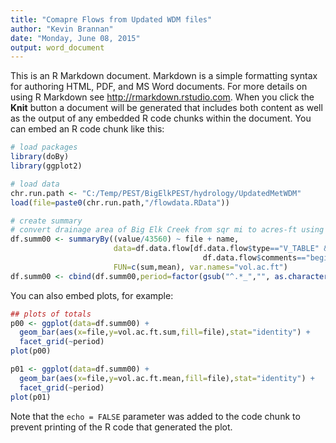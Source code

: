 ```yaml
---
title: "Comapre Flows from Updated WDM files"
author: "Kevin Brannan"
date: "Monday, June 08, 2015"
output: word_document
---
```


This is an R Markdown document. Markdown is a simple formatting syntax for authoring HTML, PDF, and MS Word documents. For more details on using R Markdown see <http://rmarkdown.rstudio.com>. When you click the **Knit** button a document will be generated that includes both content as well as the output of any embedded R code chunks within the document. You can embed an R code chunk like this:

```r
# load packages
library(doBy)
library(ggplot2)
```


```r
# load data
chr.run.path <- "C:/Temp/PEST/BigElkPEST/hydrology/UpdatedMetWDM"
load(file=paste0(chr.run.path,"/flowdata.RData"))
```

```r
# create summary
# convert drainage area of Big Elk Creek from sqr mi to acres-ft using 1 acre = 43560 sqr ft
df.summ00 <- summaryBy((value/43560) ~ file + name, 
                       data=df.data.flow[df.data.flow$type=="V_TABLE" & 
                                           df.data.flow$comments=="begin date",],
                       FUN=c(sum,mean), var.names="vol.ac.ft")
df.summ00 <- cbind(df.summ00,period=factor(gsub("^.*_","", as.character(df.summ00$name)),levels=unique(gsub("^.*_","", as.character(df.summ00$name)))))
```


You can also embed plots, for example:

```r
## plots of totals
p00 <- ggplot(data=df.summ00) + 
  geom_bar(aes(x=file,y=vol.ac.ft.sum,fill=file),stat="identity") +
  facet_grid(~period)
plot(p00)
```

```r
p01 <- ggplot(data=df.summ00) + 
  geom_bar(aes(x=file,y=vol.ac.ft.mean,fill=file),stat="identity") +
  facet_grid(~period)
plot(p01)  
```


Note that the `echo = FALSE` parameter was added to the code chunk to prevent printing of the R code that generated the plot.
